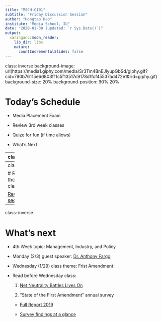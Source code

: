```yaml
---
title: "MSCH-C101"
subtitle: "Friday Discussion Session"
author: "Hongtao Hao"
institute: "Media School, IU"
date: "2020-01-30 (updated: `r Sys.Date()`)"
output:
  xaringan::moon_reader:
    lib_dir: libs
    nature:
      countIncrementalSlides: false
---
```

class: inverse
background-image: url(https://media1.giphy.com/media/Sr3Tm4BnEJlyupGbSd/giphy.gif?cid=790b76115e6d803f11c5f13517c9178d1fcf45537ad472e1&rid=giphy.gif)
background-size: 20%
background-position: 90% 20%

# Today's Schedule

- Media Placement Exam

- Review 3rd week classes

- Quize for fun (if time allows)

- What's Next

---
class:inverse

# Media journal assignment

- Steps: Canvas -> Quizzes -> Media Placement Exam

- Passwords: bicycle

- Time: 30 Minutes

---
class: inverse

# Reviewing the 3rd week class

[Review section](/review/)

---
class: inverse

# What's next

- 4th Week topic: Management, Industry, and Policy

- Monday (2/3) guest speaker: [Dr. Anthony Fargo](https://mediaschool.indiana.edu/people/profile.html?p=alfargo)

- Wednesday (1/29) class theme: Frist Amendment

- Read before Wednesday class:

  1. [Net Neutrality Battles Lives On](https://www.cnet.com/news/net-neutrality-battle-lives-on-what-you-need-to-know-after-the-appeals-court-decision/)
  
  2. "State of the First Amendment" annual survey
    - [Full Report 2019](https://www.freedomforuminstitute.org/wp-content/uploads/2019/06/SOFAreport2019.pdf)
    
    - [Survey findings at a glance](https://www.freedomforuminstitute.org/wp-content/uploads/2019/09/FF_SOFA19_infographic.pdf)




